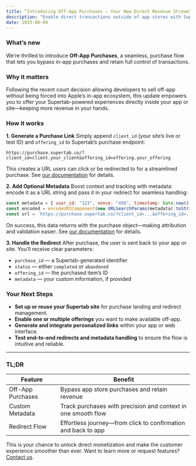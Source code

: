 ```yaml
---
title: “Introducing Off-App Purchases — Your New Direct Revenue Stream”
description: "Enable direct transactions outside of app stores with Supertab’s new Off-App Purchase flow, keeping more revenue in your hands while offering a seamless user experience."
date: 2025-06-09
---
```


### What’s new

We’re thrilled to introduce **Off-App Purchases**, a seamless, purchase flow that lets you bypass in-app purchases and retain full control of transactions.

### Why it matters

Following the recent court decision allowing developers to sell off-app without being forced into Apple’s in-app ecosystem, this update empowers you to offer your Supertab-powered experiences directly inside your app or site—keeping more revenue in your hands.

### How it works

**1. Generate a Purchase Link**
Simply append `client_id` (your site’s live or test ID) and `offering_id` to Supertab’s purchase endpoint:

```plaintext
https://purchase.supertab.co/?client_id=client.your_client&offering_id=offering.your_offering
```

This creates a URL users can click or be redirected to for a streamlined purchase. See [our documentation](https://docs.supertab.co/supertab-integrate/off-app-purchases) for details.

**2. Add Optional Metadata**
Boost context and tracking with metadata: encode it as a URL string and pass it in your redirect for seamless handling:

```js
const metadata = { user_id: "123", nonce: "456", timestamp: Date.now() };
const encoded = encodeURIComponent(new URLSearchParams(metadata).toString());
const url = `https://purchase.supertab.co/?client_id=...&offering_id=...&metadata=${encoded}`;
```

On success, this data returns with the purchase object—making attribution and validation easier. See [our documentation](https://docs.supertab.co/supertab-integrate/off-app-purchases) for details.

**3. Handle the Redirect**
After purchase, the user is sent back to your app or site. You’ll receive clear parameters:

- `purchase_id` — a Supertab-generated identifier
- `status` — either `completed` or `abandoned`
- `offering_id` — the purchased item’s ID
- `metadata` — your custom information, if provided

### Your Next Steps

- **Set up or reuse your Supertab site** for purchase landing and redirect management.
- **Enable one or multiple offerings** you want to make available off-app.
- **Generate and integrate personalized links** within your app or web interface.
- **Test end-to-end redirects and metadata handling** to ensure the flow is intuitive and reliable.

---

### TL;DR

| Feature            | Benefit                                                       |
|--------------------|---------------------------------------------------------------|
| Off-App Purchases  | Bypass app store purchases and retain revenue                  |
| Custom Metadata    | Track purchases with precision and context in one smooth flow  |
| Redirect Flow      | Effortless journey—from click to confirmation and back to app  |

This is your chance to unlock direct monetization and make the customer experience smoother than ever. Want to learn more or request features? [Contact us](mailto:sales@supertab.co).
